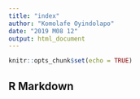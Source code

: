 ```yaml
---
title: "index"
author: "Komolafe Oyindolapo"
date: "2019 M08 12"
output: html_document
---
```


```r
knitr::opts_chunk$set(echo = TRUE)
```

## R Markdown